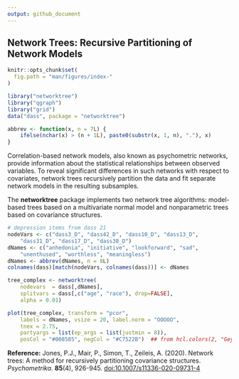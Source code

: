 ```yaml
---
output: github_document
---
```


<!-- index.md is generated from index.Rmd. Please edit that file and run rmarkdown::render("index.Rmd") -->

## Network Trees: Recursive Partitioning of Network Models

```r
knitr::opts_chunk$set(
  fig.path = "man/figures/index-"
)

library("networktree")
library("qgraph")
library("grid")
data("dass", package = "networktree")

abbrev <- function(x, n = 7L) {
	ifelse(nchar(x) > (n + 1L), paste0(substr(x, 1, n), "."), x)
}
```

Correlation-based network models, also known as psychometric networks, provide information about the
statistical relationships between observed variables. To reveal significant differences in such networks
with respect to covariates, network trees recursively partition the data and fit separate network models
in the resulting subsamples.

The **networktree** package implements two network tree algorithms:
model-based trees based on a multivariate normal model and nonparametric trees based on covariance
structures.

```r

# depression items from dass 21
nodeVars <- c("dass3_D", "dass42_D", "dass10_D", "dass13_D",
	"dass31_D", "dass17_D", "dass38_D")
dNames <- c("anhedonia", "initiative", "lookforward", "sad",
	"unenthused", "worthless", "meaningless")
dNames <- abbrev(dNames, n = 8L)
colnames(dass)[match(nodeVars, colnames(dass))] <- dNames

tree_complex <- networktree(
	nodevars  = dass[,dNames],
	splitvars = dass[,c("age", "race"), drop=FALSE],
	alpha = 0.01)

plot(tree_complex, transform = "pcor",
	labels = dNames, vsize = 20, label.norm = "OOOOO",
	tnex = 2.75,
	partyargs = list(ep_args = list(justmin = 8)),
	posCol = "#008585", negCol = "#C7522B")  ## from hcl.colors(2, "Geyser") 
```

**Reference:**
Jones, P.J., Mair, P., Simon, T., Zeileis, A. (2020). Network trees: A method for recursively partitioning covariance structures. _Psychometrika_.
**85**(4), 926-945. [doi:10.1007/s11336-020-09731-4](https://doi.org/10.1007/s11336-020-09731-4)


